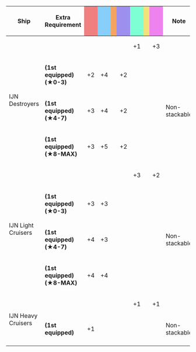 {|class="wikitable" style="width:100%; text-align: center; vertical-align: middle;"
|-
! style="width: 20%;" | Ship
! style="width: 25%;" | Extra Requirement
! style="width: 5%; background-color: lightcoral;" | {{Firepower}}
! style="width: 5%; background-color: lightskyblue;" | {{Torpedo}}
! style="width: 5%; background-color: sandybrown;" | {{AA}}
! style="width: 5%; background-color: #9C8FEE;" | {{ASW}}
! style="width: 5%; background-color: #7fffd4;" | {{LOS}}
! style="width: 5%; background-color: #F2E279;" | {{Armor}}
! style="width: 5%; background-color: violet;" | {{Evasion}}
! style="width: 20%;" | Note
|-
! rowspan="4" | IJN Destroyers
| style="text-align:left;" | 
| || || || || +1 || || +3
| style="text-align:left;" | 
|-
| style="text-align:left;" | '''(1st equipped) (★0-3)'''
| +2 || +4 || || +2 || || || 
| rowspan="3" style="text-align:left;" | Non-stackable
|-
| style="text-align:left;" | '''(1st equipped) (★4-7)'''
| +3 || +4 || || +2 || || || 
|-
| style="text-align:left;" | '''(1st equipped) (★8-MAX)'''
| +3 || +5 || || +2 || || || 
|-
! rowspan="4" | IJN Light Cruisers
| style="text-align:left;" | 
| || || || || +3 || || +2
| style="text-align:left;" | 
|-
| style="text-align:left;" | '''(1st equipped) (★0-3)'''
| +3 || +3 || || || || || 
| rowspan="3" style="text-align:left;" | Non-stackable
|-
| style="text-align:left;" | '''(1st equipped) (★4-7)'''
| +4 || +3 || || || || || 
|-
| style="text-align:left;" | '''(1st equipped) (★8-MAX)'''
| +4 || +4 || || || || || 
|-
! rowspan="4" | IJN Heavy Cruisers
| style="text-align:left;" | 
| || || || || +1 || || +1
| style="text-align:left;" | 
|-
| style="text-align:left;" | '''(1st equipped) '''
| +1 || || || || || || 
| style="text-align:left;" | Non-stackable
|-
|}